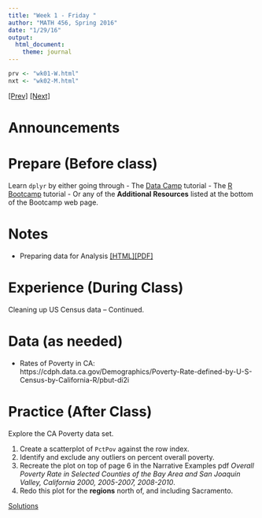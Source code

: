 ```yaml
---
title: "Week 1 - Friday "
author: "MATH 456, Spring 2016"
date: "1/29/16"
output: 
  html_document: 
    theme: journal
---
```


```r
prv <- "wk01-W.html"
nxt <- "wk02-M.html"
```
[[Prev]](`r prv `) [[Next]](`r nxt `)

# Announcements


# Prepare (Before class)
Learn `dplyr` by either going through 
- The [Data Camp](https://www.datacamp.com/courses/dplyr-data-manipulation-r-tutorial) tutorial
- The [R Bootcamp](http://norcalbiostat.github.io/R-Bootcamp/labs/Lab7-DataCleaning.html) tutorial
- Or any of the **Additional Resources** listed at the bottom of the Bootcamp web page. 

# Notes
* Preparing data for Analysis [[HTML]](notes/lec02_data_prep.html)[[PDF]](notes/lec02_data_prep.pdf)


# Experience (During Class)
Cleaning up US Census data -- Continued. 

# Data (as needed)
* Rates of Poverty in CA: https://cdph.data.ca.gov/Demographics/Poverty-Rate-defined-by-U-S-Census-by-California-R/pbut-di2i


# Practice (After Class)
Explore the CA Poverty data set. 

1. Create a scatterplot of `PctPov` against the row index. 
2. Identify and exclude any outliers on percent overall poverty. 
3. Recreate the plot on top of page 6 in the Narrative Examples pdf _Overall Poverty Rate in Selected Counties of the Bay Area and San Joaquin Valley, California 2000, 2005-2007, 2008-2010_.
4. Redo this plot for the **regions** north of, and including Sacramento. 

[Solutions](practice/exploring_CA_poverty_data.html)
